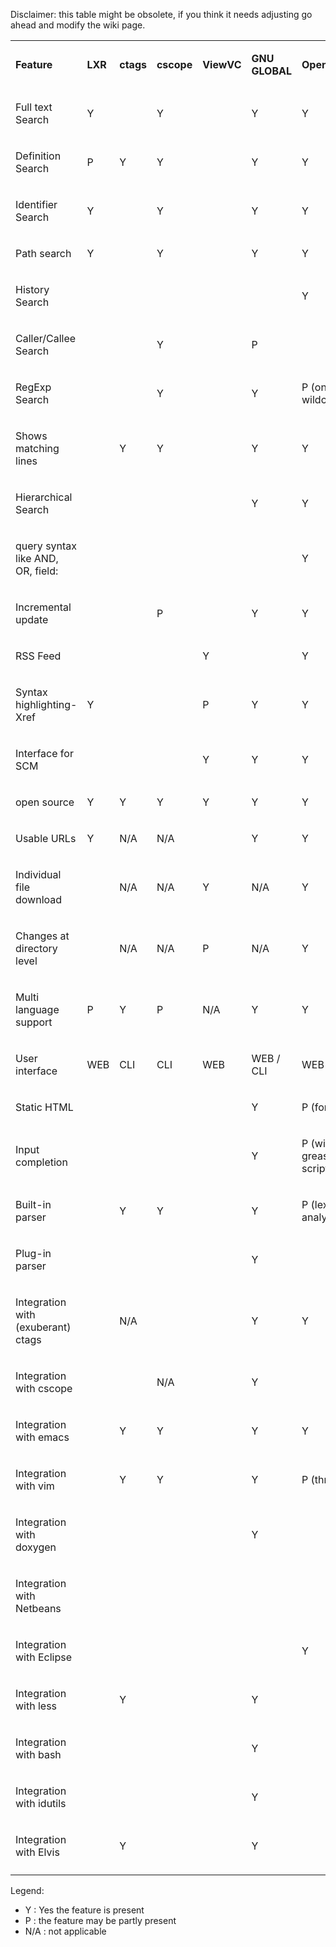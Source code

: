 Disclaimer: this table might be obsolete, if you think it needs adjusting go ahead and modify the wiki page.

{|
|'''Feature'''
|'''LXR'''
|'''ctags'''
|'''cscope'''
|'''ViewVC'''
|'''GNU GLOBAL'''
|'''OpenGrok'''
|'''Woboq'''
|'''Hound'''
|-
|Full text Search
|Y
| 
|Y
| 
|Y
|Y
|
|XXX
|-
|Definition Search
|P
|Y
|Y
| 
|Y
|Y
|Y
|XXX
|-
|Identifier Search
|Y
| 
|Y
| 
|Y
|Y
|Y
|XXX
|-
|Path search
|Y
| 
|Y
| 
|Y
|Y
|Y
|XXX
|-
|History Search
| 
| 
| 
| 
| 
|Y
|
|XXX
|-
|Caller/Callee Search
| 
| 
|Y
| 
|P
|
|
|XXX
|-
|RegExp Search
| 
| 
|Y
| 
|Y
|P (only wildcards)
|
|XXX
|-
|Shows matching lines
| 
|Y
|Y
| 
|Y
|Y
|
|XXX
|-
|Hierarchical Search
| 
| 
| 
| 
|Y
|Y
|
|XXX
|-
|query syntax like AND, OR, field:
| 
| 
| 
| 
| 
|Y
|
|XXX
|-
|Incremental update
| 
| 
|P
| 
|Y
|Y
|
|XXX
|-
|RSS Feed
| 
| 
| 
|Y
| 
|Y
|
|XXX
|-
|Syntax highlighting-Xref
|Y
| 
| 
|P
|Y
|Y
|
|XXX
|-
|Interface for SCM
| 
| 
| 
|Y
|Y
|Y
|
|XXX
|-
|open source
|Y
|Y
|Y
|Y
|Y
|Y
|
|Y
|-
|Usable URLs
|Y
|N/A
|N/A
| 
|Y
|Y
|Y
|XXX
|-
|Individual file download
| 
|N/A
|N/A
|Y
|N/A
|Y
|
|XXX
|-
|Changes at directory level
| 
|N/A
|N/A
|P
|N/A
|Y
|
|XXX
|-
|Multi language support
|P
|Y
|P
|N/A
|Y
|Y
|
|XXX
|-
|User interface
|WEB
|CLI
|CLI
|WEB
|WEB / CLI
|WEB / CLI
|WEB / CLI
|WEB
|-
|Static HTML
| 
| 
| 
| 
|Y
|P (for xrefs)
|Y
|XXX
|-
|Input completion
| 
| 
| 
| 
|Y
|P (with greasemonkey script)
|
|XXX
|-
|Built-in parser
| 
|Y
|Y
| 
|Y
|P (lexical analysis)
|
|XXX
|-
|Plug-in parser
| 
| 
| 
| 
|Y
|
|
|XXX
|-
|Integration with (exuberant) ctags
| 
|N/A
| 
| 
|Y
|Y
|
|XXX
|-
|Integration with cscope
| 
| 
|N/A
| 
|Y
|
|
|XXX
|-
|Integration with emacs
| 
|Y
|Y
| 
|Y
|Y
|
|XXX
|-
|Integration with vim
| 
|Y
|Y
| 
|Y
|P (through [https://github.com/jdevera/vim-opengrok-search])
|
|Y
|-
|Integration with doxygen
| 
| 
| 
| 
|Y
|
|
|XXX
|-
|Integration with Netbeans
| 
| 
| 
| 
| 
|
|
|XXX
|-
|Integration with Eclipse
| 
| 
| 
| 
| 
|Y
|
|XXX
|-
|Integration with less
| 
|Y
| 
| 
|Y
|
|
|XXX
|-
|Integration with bash
| 
| 
| 
| 
|Y
|
|
|XXX
|-
|Integration with idutils
| 
| 
| 
| 
|Y
|
|
|XXX
|-
|Integration with Elvis
| 
|Y
| 
| 
|Y
|
|
|XXX
|-
|}

Legend:
* Y : Yes the feature is present
* P : the feature may be partly present
* N/A : not applicable